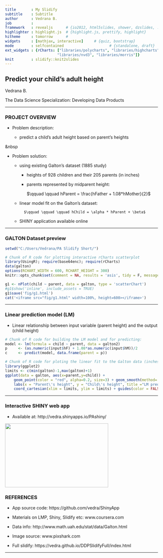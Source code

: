 ```yaml
---
title       : My Slidify
subtitle    : Subtitle
author      : Vedrana B.
job         : 
framework   : revealjs      # {io2012, html5slides, shower, dzslides, ...}
highlighter : highlight.js  # {highlight.js, prettify, highlight}
hitheme     : tomorrow      # 
widgets     : [mathjax, interactive]     # {quiz, bootstrap}
mode        : selfcontained                     # {standalone, draft}
ext_widgets : {rCharts: ["libraries/polycharts", "libraries/highcharts", 
                        "libraries/nvd3", "libraries/morris"]} 
knit        : slidify::knit2slides
---
```



## Predict your child's adult height

Vedrana B.

The Data Science Specialization: Developing Data Products


---

### PROJECT OVERVIEW

- Problem description: 
  
  - predict a child's adult height based on parent's heights

<p> &nbsp </p>

- Problem solution:

  - using existing Galton's dataset (1885 study)
  
      - heights of 928 children and their 205 parents (in inches)
    
      - parents represented by midparent height: 
    
          $\qquad \qquad hParent = \frac{hFather + 1.08*hMother}{2}$
      
  - linear model fit on the Galton's dataset:
  
          $\qquad \qquad \qquad hChild = \alpha * hParent + \beta$
  
  - SHINY application available online

---

### GALTON Dataset preview 

```r
setwd("C:/Users/Vedrana/PA Slidify Short/")
```

```r
# Chunk of R code for plotting interactive rCharts scatterplot
library(UsingR); require(base64enc); require(rCharts)
data(galton)
options(RCHART_WIDTH = 600, RCHART_HEIGHT = 300)
knitr::opts_chunk$set(comment = NA, results = 'asis', tidy = F, message = T)

g1 <- nPlot(child ~ parent, data = galton, type = 'scatterChart')
#g1$show('inline', include_assets = TRUE)
g1$save('fig/g1.html')
cat('<iframe src="fig/g1.html" width=100%, height=600></iframe>')

```

---

### Linear prediction model (LM)

- Linear relationship between input variable (parent height) and the output (child height)

```r
# Chunk of R code for building the LM model and for predicting:
model <- lm(formula = child ~ parent, data = galton2)
p     <- (as.numeric(input$hF) + 1.08*as.numeric(input$hM))/2
c     <- predict(model, data.frame(parent = p))
```


```r
# Chunk of R code for ploting the linear fit to the Galton data (inches):
library(ggplot2)
limits <- c(min(galton)-1,max(galton)+1)
ggplot(data = galton, aes(x=parent,y=child)) + 
    geom_point(color = "red", alpha=0.2, size=3) + geom_smooth(method='lm')  +
    labs(x = "Parent\'s height", y = "Child\'s height", title ="LM prediction using Galton\'s dataset") + 
    coord_cartesian(xlim = limits, ylim = limits) + guides(color = FALSE, fill = FALSE)
```

---

### Interactive SHINY web app


- Available at: http://vedra.shinyapps.io/PAshiny/

<img width="340" height="210" src="AppShot.png">

### REFERENCES

- App source code: https://github.com/vedra/ShinyApp

- Materials on LMP, Shiny, Slidify etc: www.coursera.com

- Data info: http://www.math.uah.edu/stat/data/Galton.html

- Image source: www.pixshark.com

- Full slidify: https://vedra.github.io/DDPSlidifyFull/index.html

---
